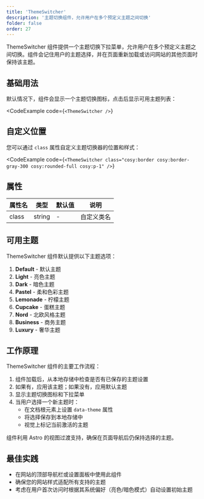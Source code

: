 ```yaml
---
title: 'ThemeSwitcher'
description: '主题切换组件，允许用户在多个预定义主题之间切换'
folder: false
order: 27
---
```



ThemeSwitcher 组件提供一个主题切换下拉菜单，允许用户在多个预定义主题之间切换。组件会记住用户的主题选择，并在页面重新加载或访问网站的其他页面时保持该主题。

## 基础用法

默认情况下，组件会显示一个主题切换图标，点击后显示可用主题列表：

<CodeExample
  code={`<ThemeSwitcher />`}
>
  <ThemeSwitcher />
</CodeExample>

## 自定义位置

您可以通过 `class` 属性自定义主题切换器的位置和样式：

<CodeExample
  code={`<ThemeSwitcher class="cosy:border cosy:border-gray-300 cosy:rounded-full cosy:p-1" />`}
>
  <ThemeSwitcher class="cosy:border cosy:border-gray-300 cosy:rounded-full cosy:p-1" />
</CodeExample>

## 属性

| 属性名 | 类型 | 默认值 | 说明 |
| ------ | ---- | ------ | ---- |
| class | string | - | 自定义类名 |

## 可用主题

ThemeSwitcher 组件默认提供以下主题选项：

1. **Default** - 默认主题
2. **Light** - 亮色主题
3. **Dark** - 暗色主题
4. **Pastel** - 柔和色彩主题
5. **Lemonade** - 柠檬主题
6. **Cupcake** - 蛋糕主题
7. **Nord** - 北欧风格主题
8. **Business** - 商务主题
9. **Luxury** - 奢华主题

## 工作原理

ThemeSwitcher 组件的主要工作流程：

1. 组件加载后，从本地存储中检查是否有已保存的主题设置
2. 如果有，应用该主题；如果没有，应用默认主题
3. 显示主题切换图标和下拉菜单
4. 当用户选择一个新主题时：
   - 在文档根元素上设置 `data-theme` 属性
   - 将选择保存到本地存储中
   - 视觉上标记当前激活的主题

组件利用 Astro 的视图过渡支持，确保在页面导航后仍保持选择的主题。

## 最佳实践

- 在网站的顶部导航栏或设置面板中使用此组件
- 确保您的网站样式适配所有支持的主题
- 考虑在用户首次访问时根据其系统偏好（亮色/暗色模式）自动设置初始主题 
